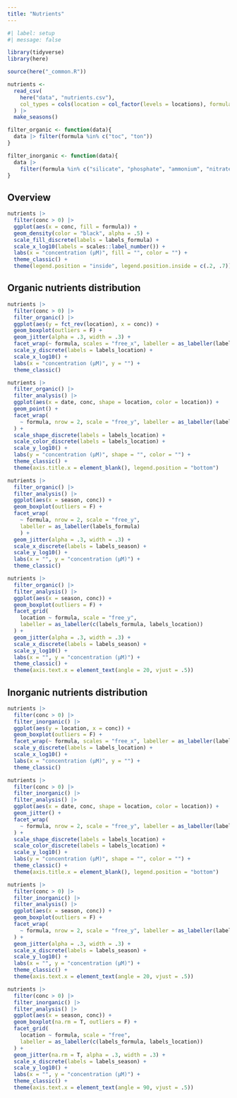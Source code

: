 ```yaml
---
title: "Nutrients"
---
```


```r
#| label: setup
#| message: false

library(tidyverse)
library(here)

source(here("_common.R"))

nutrients <- 
  read_csv(
    here("data", "nutrients.csv"),
    col_types = cols(location = col_factor(levels = locations), formula = col_factor())
  ) |> 
  make_seasons()

filter_organic <- function(data){
  data |> filter(formula %in% c("toc", "ton"))
}

filter_inorganic <- function(data){
  data |>
    filter(formula %in% c("silicate", "phosphate", "ammonium", "nitrates_and_nitrites"))
}
```

## Overview

```r
nutrients |> 
  filter(conc > 0) |> 
  ggplot(aes(x = conc, fill = formula)) +
  geom_density(color = "black", alpha = .5) +
  scale_fill_discrete(labels = labels_formula) +
  scale_x_log10(labels = scales::label_number()) +
  labs(x = "concentration (μM)", fill = "", color = "") +
  theme_classic() +
  theme(legend.position = "inside", legend.position.inside = c(.2, .7))
```

## Organic nutrients distribution

```r
nutrients |>
  filter(conc > 0) |> 
  filter_organic() |> 
  ggplot(aes(y = fct_rev(location), x = conc)) +
  geom_boxplot(outliers = F) +
  geom_jitter(alpha = .3, width = .3) +
  facet_wrap(~ formula, scales = "free_x", labeller = as_labeller(labels_formula)) +
  scale_y_discrete(labels = labels_location) +
  scale_x_log10() +
  labs(x = "concentration (μM)", y = "") +
  theme_classic()
```

```r
nutrients |> 
  filter_organic() |> 
  filter_analysis() |> 
  ggplot(aes(x = date, conc, shape = location, color = location)) +
  geom_point() +
  facet_wrap(
    ~ formula, nrow = 2, scale = "free_y", labeller = as_labeller(labels_formula)
  ) +
  scale_shape_discrete(labels = labels_location) +
  scale_color_discrete(labels = labels_location) +
  scale_y_log10() +
  labs(y = "concentration (μM)", shape = "", color = "") +
  theme_classic() +
  theme(axis.title.x = element_blank(), legend.position = "bottom")
```


```r
nutrients |> 
  filter_organic() |> 
  filter_analysis() |> 
  ggplot(aes(x = season, conc)) +
  geom_boxplot(outliers = F) +
  facet_wrap(
    ~ formula, nrow = 2, scale = "free_y",
    labeller = as_labeller(labels_formula)
    ) +
  geom_jitter(alpha = .3, width = .3) +
  scale_x_discrete(labels = labels_season) +
  scale_y_log10() +
  labs(x = "", y = "concentration (μM)") +
  theme_classic()
```

```r
nutrients |> 
  filter_organic() |> 
  filter_analysis() |> 
  ggplot(aes(x = season, conc)) +
  geom_boxplot(outliers = F) +
  facet_grid(
    location ~ formula, scale = "free_y",
    labeller = as_labeller(c(labels_formula, labels_location))
  ) +
  geom_jitter(alpha = .3, width = .3) +
  scale_x_discrete(labels = labels_season) +
  scale_y_log10() +
  labs(x = "", y = "concentration (μM)") +
  theme_classic() +
  theme(axis.text.x = element_text(angle = 20, vjust = .5))
```

## Inorganic nutrients distribution

```r
nutrients |>
  filter(conc > 0) |> 
  filter_inorganic() |> 
  ggplot(aes(y = location, x = conc)) +
  geom_boxplot(outliers = F) +
  facet_wrap(~ formula, scales = "free_x", labeller = as_labeller(labels_formula)) +
  scale_y_discrete(labels = labels_location) +
  scale_x_log10() +
  labs(x = "concentration (μM)", y = "") +
  theme_classic()
```

```r
nutrients |> 
  filter(conc > 0) |> 
  filter_inorganic() |> 
  filter_analysis() |> 
  ggplot(aes(x = date, conc, shape = location, color = location)) +
  geom_jitter() +
  facet_wrap(
    ~ formula, nrow = 2, scale = "free_y", labeller = as_labeller(labels_formula)
  ) +
  scale_shape_discrete(labels = labels_location) +
  scale_color_discrete(labels = labels_location) +
  scale_y_log10() +
  labs(y = "concentration (μM)", shape = "", color = "") +
  theme_classic() +
  theme(axis.title.x = element_blank(), legend.position = "bottom")
```

```r
nutrients |> 
  filter(conc > 0) |> 
  filter_inorganic() |> 
  filter_analysis() |> 
  ggplot(aes(x = season, conc)) +
  geom_boxplot(outliers = F) +
  facet_wrap(
    ~ formula, nrow = 2, scale = "free_y", labeller = as_labeller(labels_formula)
  ) +
  geom_jitter(alpha = .3, width = .3) +
  scale_x_discrete(labels = labels_season) +
  scale_y_log10() +
  labs(x = "", y = "concentration (μM)") +
  theme_classic() +
  theme(axis.text.x = element_text(angle = 20, vjust = .5))
```

```r
nutrients |> 
  filter(conc > 0) |> 
  filter_inorganic() |> 
  filter_analysis() |> 
  ggplot(aes(x = season, conc)) +
  geom_boxplot(na.rm = T, outliers = F) +
  facet_grid(
    location ~ formula, scale = "free",
    labeller = as_labeller(c(labels_formula, labels_location))
  ) +
  geom_jitter(na.rm = T, alpha = .3, width = .3) +
  scale_x_discrete(labels = labels_season) +
  scale_y_log10() +
  labs(x = "", y = "concentration (μM)") +
  theme_classic() +
  theme(axis.text.x = element_text(angle = 90, vjust = .5))
```

